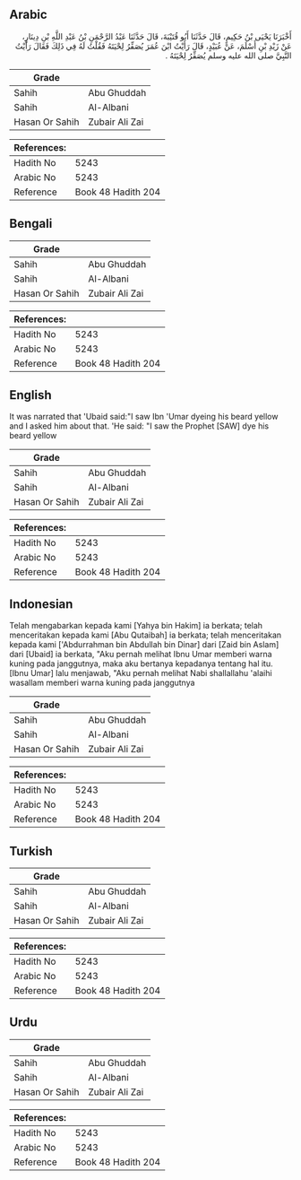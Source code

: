 ## Arabic


<div dir="rtl" lang="ar" style={{fontSize:'larger',backgroundColor:'#f8f9fa',padding:20}}>
أَخْبَرَنَا يَحْيَى بْنُ حَكِيمٍ، قَالَ حَدَّثَنَا أَبُو قُتَيْبَةَ، قَالَ حَدَّثَنَا عَبْدُ الرَّحْمَنِ بْنُ عَبْدِ اللَّهِ بْنِ دِينَارٍ، عَنْ زَيْدِ بْنِ أَسْلَمَ، عَنْ عُبَيْدٍ، قَالَ رَأَيْتُ ابْنَ عُمَرَ يُصَفِّرُ لِحْيَتَهُ فَقُلْتُ لَهُ فِي ذَلِكَ فَقَالَ رَأَيْتُ النَّبِيَّ صلى الله عليه وسلم يُصَفِّرُ لِحْيَتَهُ ‏.‏
</div>
<div style={{backgroundColor:'#f8f9fa',padding:20, marginBottom: 10}}><table> <thead> <tr> <th>Grade</th> <th></th> </tr> </thead> <tbody> <tr><td>Sahih</td><td>Abu Ghuddah</td></tr><tr><td>Sahih</td><td>Al-Albani</td></tr><tr><td>Hasan Or Sahih</td><td>Zubair Ali Zai</td></tr></tbody></table><table> <thead> <tr> <th>References:</th> <th></th> </tr> </thead> <tbody><tr><td>Hadith No</td><td>5243</td></tr><tr><td>Arabic No</td><td>5243</td></tr><tr><td>Reference</td><td>Book 48 Hadith 204</td></tr></tbody></table></div>

## Bengali


<div dir="ltr" lang="bn" style={{fontSize:'larger',backgroundColor:'#f8f9fa',padding:20}}>

</div>
<div style={{backgroundColor:'#f8f9fa',padding:20, marginBottom: 10}}><table> <thead> <tr> <th>Grade</th> <th></th> </tr> </thead> <tbody> <tr><td>Sahih</td><td>Abu Ghuddah</td></tr><tr><td>Sahih</td><td>Al-Albani</td></tr><tr><td>Hasan Or Sahih</td><td>Zubair Ali Zai</td></tr></tbody></table><table> <thead> <tr> <th>References:</th> <th></th> </tr> </thead> <tbody><tr><td>Hadith No</td><td>5243</td></tr><tr><td>Arabic No</td><td>5243</td></tr><tr><td>Reference</td><td>Book 48 Hadith 204</td></tr></tbody></table></div>

## English


<div dir="ltr" lang="en" style={{fontSize:'larger',backgroundColor:'#f8f9fa',padding:20}}>
It was narrated that 'Ubaid said:"I saw Ibn 'Umar dyeing his beard yellow and I asked him about that. 'He said: "I saw the Prophet [SAW] dye his beard yellow
</div>
<div style={{backgroundColor:'#f8f9fa',padding:20, marginBottom: 10}}><table> <thead> <tr> <th>Grade</th> <th></th> </tr> </thead> <tbody> <tr><td>Sahih</td><td>Abu Ghuddah</td></tr><tr><td>Sahih</td><td>Al-Albani</td></tr><tr><td>Hasan Or Sahih</td><td>Zubair Ali Zai</td></tr></tbody></table><table> <thead> <tr> <th>References:</th> <th></th> </tr> </thead> <tbody><tr><td>Hadith No</td><td>5243</td></tr><tr><td>Arabic No</td><td>5243</td></tr><tr><td>Reference</td><td>Book 48 Hadith 204</td></tr></tbody></table></div>

## Indonesian


<div dir="ltr" lang="id" style={{fontSize:'larger',backgroundColor:'#f8f9fa',padding:20}}>
Telah mengabarkan kepada kami [Yahya bin Hakim] ia berkata; telah menceritakan kepada kami [Abu Qutaibah] ia berkata; telah menceritakan kepada kami ['Abdurrahman bin Abdullah bin Dinar] dari [Zaid bin Aslam] dari [Ubaid] ia berkata, "Aku pernah melihat Ibnu Umar memberi warna kuning pada janggutnya, maka aku bertanya kepadanya tentang hal itu. [Ibnu Umar] lalu menjawab, "Aku pernah melihat Nabi shallallahu 'alaihi wasallam memberi warna kuning pada janggutnya
</div>
<div style={{backgroundColor:'#f8f9fa',padding:20, marginBottom: 10}}><table> <thead> <tr> <th>Grade</th> <th></th> </tr> </thead> <tbody> <tr><td>Sahih</td><td>Abu Ghuddah</td></tr><tr><td>Sahih</td><td>Al-Albani</td></tr><tr><td>Hasan Or Sahih</td><td>Zubair Ali Zai</td></tr></tbody></table><table> <thead> <tr> <th>References:</th> <th></th> </tr> </thead> <tbody><tr><td>Hadith No</td><td>5243</td></tr><tr><td>Arabic No</td><td>5243</td></tr><tr><td>Reference</td><td>Book 48 Hadith 204</td></tr></tbody></table></div>

## Turkish


<div dir="ltr" lang="tr" style={{fontSize:'larger',backgroundColor:'#f8f9fa',padding:20}}>

</div>
<div style={{backgroundColor:'#f8f9fa',padding:20, marginBottom: 10}}><table> <thead> <tr> <th>Grade</th> <th></th> </tr> </thead> <tbody> <tr><td>Sahih</td><td>Abu Ghuddah</td></tr><tr><td>Sahih</td><td>Al-Albani</td></tr><tr><td>Hasan Or Sahih</td><td>Zubair Ali Zai</td></tr></tbody></table><table> <thead> <tr> <th>References:</th> <th></th> </tr> </thead> <tbody><tr><td>Hadith No</td><td>5243</td></tr><tr><td>Arabic No</td><td>5243</td></tr><tr><td>Reference</td><td>Book 48 Hadith 204</td></tr></tbody></table></div>

## Urdu


<div dir="rtl" lang="ur" style={{fontSize:'larger',backgroundColor:'#f8f9fa',padding:20}}>

</div>
<div style={{backgroundColor:'#f8f9fa',padding:20, marginBottom: 10}}><table> <thead> <tr> <th>Grade</th> <th></th> </tr> </thead> <tbody> <tr><td>Sahih</td><td>Abu Ghuddah</td></tr><tr><td>Sahih</td><td>Al-Albani</td></tr><tr><td>Hasan Or Sahih</td><td>Zubair Ali Zai</td></tr></tbody></table><table> <thead> <tr> <th>References:</th> <th></th> </tr> </thead> <tbody><tr><td>Hadith No</td><td>5243</td></tr><tr><td>Arabic No</td><td>5243</td></tr><tr><td>Reference</td><td>Book 48 Hadith 204</td></tr></tbody></table></div>